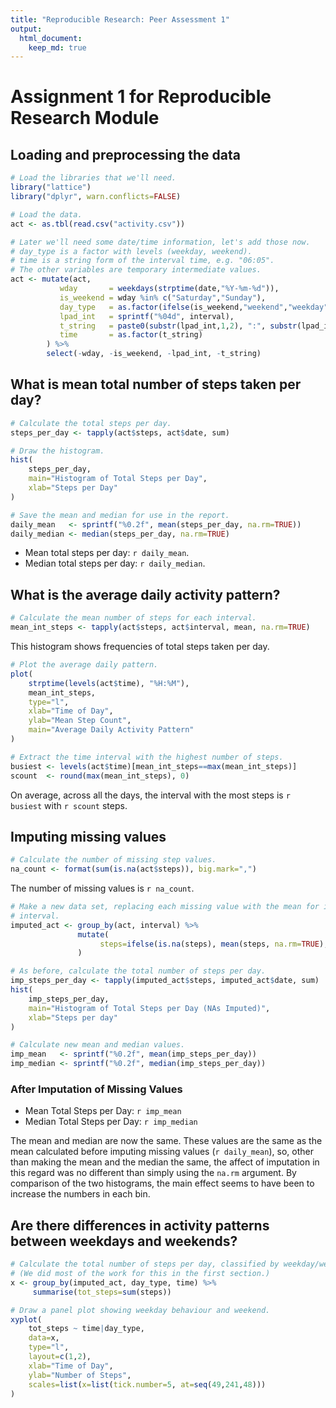 ```yaml
---
title: "Reproducible Research: Peer Assessment 1"
output:
  html_document:
    keep_md: true
---
```

# Assignment 1 for Reproducible Research Module

## Loading and preprocessing the data
```r
# Load the libraries that we'll need.
library("lattice")
library("dplyr", warn.conflicts=FALSE)

# Load the data.
act <- as.tbl(read.csv("activity.csv"))

# Later we'll need some date/time information, let's add those now.
# day_type is a factor with levels (weekday, weekend).
# time is a string form of the interval time, e.g. "06:05".
# The other variables are temporary intermediate values.
act <- mutate(act,
           wday       = weekdays(strptime(date,"%Y-%m-%d")),
           is_weekend = wday %in% c("Saturday","Sunday"),
           day_type   = as.factor(ifelse(is_weekend,"weekend","weekday")),
           lpad_int   = sprintf("%04d", interval),
           t_string   = paste0(substr(lpad_int,1,2), ":", substr(lpad_int,3,4)),
           time       = as.factor(t_string)
        ) %>%
        select(-wday, -is_weekend, -lpad_int, -t_string)
```

## What is mean total number of steps taken per day?
```r
# Calculate the total steps per day.
steps_per_day <- tapply(act$steps, act$date, sum)

# Draw the histogram.
hist(
    steps_per_day,
    main="Histogram of Total Steps per Day",
    xlab="Steps per Day"
)

# Save the mean and median for use in the report.
daily_mean   <- sprintf("%0.2f", mean(steps_per_day, na.rm=TRUE))
daily_median <- median(steps_per_day, na.rm=TRUE)
```

* Mean total steps per day: `r daily_mean`.
* Median total steps per day: `r daily_median`.

## What is the average daily activity pattern?

```r
# Calculate the mean number of steps for each interval.
mean_int_steps <- tapply(act$steps, act$interval, mean, na.rm=TRUE)
```

This histogram shows frequencies of total steps taken per day.
```r
# Plot the average daily pattern.
plot(
    strptime(levels(act$time), "%H:%M"),
    mean_int_steps,
    type="l",
    xlab="Time of Day",
    ylab="Mean Step Count",
    main="Average Daily Activity Pattern"
)
```

```r
# Extract the time interval with the highest number of steps.
busiest <- levels(act$time)[mean_int_steps==max(mean_int_steps)]
scount  <- round(max(mean_int_steps), 0)
```

On average, across all the days, the interval with the most steps is `r busiest` with `r scount` steps.

## Imputing missing values
```r
# Calculate the number of missing step values.
na_count <- format(sum(is.na(act$steps)), big.mark=",")
```

The number of missing values is `r na_count`.

```r
# Make a new data set, replacing each missing value with the mean for its
# interval.
imputed_act <- group_by(act, interval) %>%
               mutate(
                    steps=ifelse(is.na(steps), mean(steps, na.rm=TRUE), steps)
               )

# As before, calculate the total number of steps per day.
imp_steps_per_day <- tapply(imputed_act$steps, imputed_act$date, sum)
hist(
    imp_steps_per_day,
    main="Histogram of Total Steps per Day (NAs Imputed)",
    xlab="Steps per day"
)

# Calculate new mean and median values.
imp_mean   <- sprintf("%0.2f", mean(imp_steps_per_day))
imp_median <- sprintf("%0.2f", median(imp_steps_per_day))
```


### After Imputation of Missing Values
* Mean Total Steps per Day: `r imp_mean`
* Median Total Steps per Day: `r imp_median`

The mean and median are now the same. These values are the same as the mean calculated before imputing missing values (`r daily_mean`), so, other than
making the mean and the median the same, the affect of imputation in this regard
was no different than simply using the `na.rm` argument. By comparison of the
two histograms, the main effect seems to have been to increase the numbers in
each bin.

## Are there differences in activity patterns between weekdays and weekends?
```r

# Calculate the total number of steps per day, classified by weekday/weekend.
# (We did most of the work for this in the first section.)
x <- group_by(imputed_act, day_type, time) %>%
     summarise(tot_steps=sum(steps))

# Draw a panel plot showing weekday behaviour and weekend.
xyplot(
    tot_steps ~ time|day_type,
    data=x,
    type="l",
    layout=c(1,2),
    xlab="Time of Day",
    ylab="Number of Steps",
    scales=list(x=list(tick.number=5, at=seq(49,241,48)))
)
```

